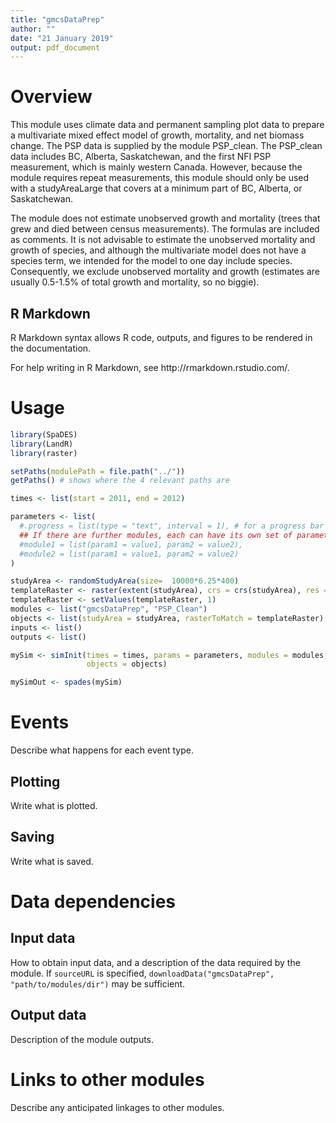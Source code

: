 ```yaml
---
title: "gmcsDataPrep"
author: ""
date: "21 January 2019"
output: pdf_document
---
```


# Overview

This module uses climate data and permanent sampling plot data to prepare a multivariate mixed effect model of growth, mortality, and net biomass change. The PSP data is supplied by the module PSP_clean. The PSP_clean data includes BC, Alberta, Saskatchewan, and the first NFI PSP measurement, which is mainly western Canada. However, because the module requires repeat measurements, this module should only be used with a studyAreaLarge that covers at a minimum part of BC, Alberta, or Saskatchewan. 

The module does not estimate unobserved growth and mortality (trees that grew and died between census measurements). The formulas are included as comments. It is not advisable to estimate the unobserved mortality and growth of species, and although the multivariate model does not have a species term, we intended for the model to one day include species. Consequently, we exclude unobserved mortality and growth (estimates are usually 0.5-1.5% of total growth and mortality, so no biggie). 


## R Markdown

R Markdown syntax allows R code, outputs, and figures to be rendered in the documentation.

For help writing in R Markdown, see http://rmarkdown.rstudio.com/.

# Usage

```r
library(SpaDES)
library(LandR)
library(raster)

setPaths(modulePath = file.path("../"))
getPaths() # shows where the 4 relevant paths are

times <- list(start = 2011, end = 2012)

parameters <- list(
  #.progress = list(type = "text", interval = 1), # for a progress bar
  ## If there are further modules, each can have its own set of parameters:
  #module1 = list(param1 = value1, param2 = value2),
  #module2 = list(param1 = value1, param2 = value2)
)

studyArea <- randomStudyArea(size=  10000*6.25*400)
templateRaster <- raster(extent(studyArea), crs = crs(studyArea), res = c(500,500))
templateRaster <- setValues(templateRaster, 1)
modules <- list("gmcsDataPrep", "PSP_Clean")
objects <- list(studyArea = studyArea, rasterToMatch = templateRaster)
inputs <- list()
outputs <- list()

mySim <- simInit(times = times, params = parameters, modules = modules,
                 objects = objects)

mySimOut <- spades(mySim)
```

# Events

Describe what happens for each event type.

## Plotting

Write what is plotted.

## Saving

Write what is saved.

# Data dependencies

## Input data

How to obtain input data, and a description of the data required by the module.
If `sourceURL` is specified, `downloadData("gmcsDataPrep", "path/to/modules/dir")` may be sufficient.

## Output data

Description of the module outputs.

# Links to other modules

Describe any anticipated linkages to other modules.

